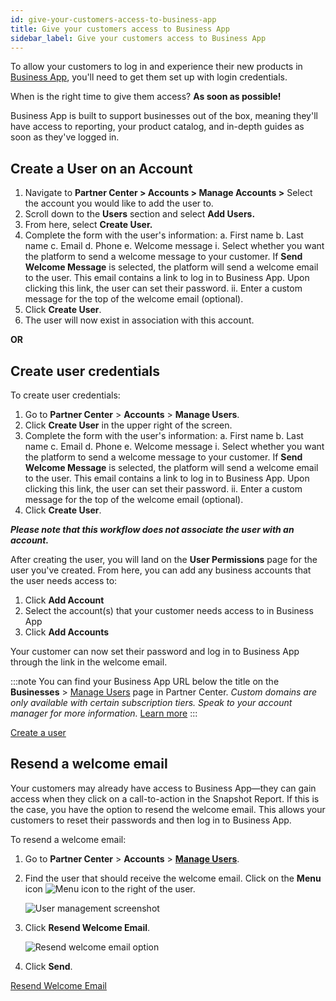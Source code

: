 ```yaml
---
id: give-your-customers-access-to-business-app
title: Give your customers access to Business App
sidebar_label: Give your customers access to Business App
---
```


To allow your customers to log in and experience their new products in [Business App](/accounts/accounts-manage-users/business-app), you'll need to get them set up with login credentials.

When is the right time to give them access? **As soon as possible!**

Business App is built to support businesses out of the box, meaning they'll have access to reporting, your product catalog, and in-depth guides as soon as they've logged in.

## Create a User on an Account

1. Navigate to **Partner Center > Accounts > Manage Accounts >** Select the account you would like to add the user to.
2. Scroll down to the **Users** section and select **Add Users.**
3. From here, select **Create User.**
4. Complete the form with the user's information:
   a. First name
   b. Last name
   c. Email
   d. Phone
   e. Welcome message
      i. Select whether you want the platform to send a welcome message to your customer. If **Send Welcome Message** is selected, the platform will send a welcome email to the user. This email contains a link to log in to Business App. Upon clicking this link, the user can set their password.
      ii. Enter a custom message for the top of the welcome email (optional).
5. Click **Create User**.
6. The user will now exist in association with this account.

**OR**

## Create user credentials

To create user credentials:

1. Go to **Partner Center** > **Accounts** > **Manage Users**.
2. Click **Create User** in the upper right of the screen.
3. Complete the form with the user's information:
   a. First name
   b. Last name
   c. Email
   d. Phone
   e. Welcome message
      i. Select whether you want the platform to send a welcome message to your customer. If **Send Welcome Message** is selected, the platform will send a welcome email to the user. This email contains a link to log in to Business App. Upon clicking this link, the user can set their password.
      ii. Enter a custom message for the top of the welcome email (optional).
4. Click **Create User**.

***Please note that this workflow does not associate the user with an account.***

After creating the user, you will land on the **User Permissions** page for the user you've created. From here, you can add any business accounts that the user needs access to:

1. Click **Add Account**
2. Select the account(s) that your customer needs access to in Business App
3. Click **Add Accounts**

Your customer can now set their password and log in to Business App through the link in the welcome email.

:::note
You can find your Business App URL below the title on the **Businesses** > [Manage Users](https://partners.vendasta.com/bc-admin?utm_campaign=partner-onboarding&utm_medium=referral&utm_source=resource-center&utm_content=welcome-inline-link) page in Partner Center. *Custom domains are only available with certain subscription tiers. Speak to your account manager for more information.* [Learn more](/accounts/accounts-manage-users)
:::

<div style={{textAlign: 'center', paddingBottom: '15px'}}>
  <a style={{fontSize: '16px', fontWeight: 'bold', color: '#ffffff', backgroundColor: '#33ace2', textDecoration: 'none', borderRadius: '5px', padding: '10px 30px 9px 30px', border: '1px solid #33ACE2', display: 'inline-block', textAlign: 'center'}} href="https://partners.vendasta.com/bc-admin?utm_campaign=partner-onboarding&utm_medium=referral&utm_source=resource-center&utm_content=create-user-button" target="_blank" rel="noopener">Create a user</a>
</div>

## Resend a welcome email

Your customers may already have access to Business App—they can gain access when they click on a call-to-action in the Snapshot Report. If this is the case, you have the option to resend the welcome email. This allows your customers to reset their passwords and then log in to Business App.

To resend a welcome email:

1. Go to **Partner Center** > **Accounts** > [**Manage Users**](https://partners.vendasta.com/bc-admin/).
2. Find the user that should receive the welcome email. Click on the **Menu** icon ![Menu icon](/img/accounts/accounts-manage-users/menu-icon.png) to the right of the user.
   
   ![User management screenshot](/img/accounts/accounts-manage-users/user-management-screenshot.png)

3. Click **Resend Welcome Email**.
   
   ![Resend welcome email option](/img/accounts/accounts-manage-users/resend-welcome-email.png)

4. Click **Send**.

<div style={{textAlign: 'center', paddingBottom: '15px'}}>
  <a style={{fontSize: '16px', fontWeight: 'bold', color: '#ffffff', backgroundColor: '#33ace2', textDecoration: 'none', borderRadius: '5px', padding: '10px 30px 9px 30px', border: '1px solid #33ACE2', display: 'inline-block', textAlign: 'center'}} href="https://partners.vendasta.com/bc-admin?utm_campaign=partner-onboarding&utm_medium=referral&utm_source=resource-center&utm_content=create-user-button" target="_blank" rel="noopener">Resend Welcome Email</a>
</div>